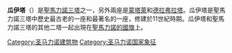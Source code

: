 '''瓜伊塔'''（{{lang-it|Guaita}}）是[[聖馬力諾三塔|聖馬力諾三塔]]之一，另外兩座是[[蒙塔萊_(聖馬力諾)|蒙塔萊]]和[[德拉弗拉塔|德拉弗拉塔]]。瓜伊塔是聖馬力諾三塔中歷史最古老的一座和最著名的一座，修建於11世紀時期。瓜伊塔和聖馬力諾三塔的其他二塔一起出現在[[聖馬力諾國旗|聖馬力諾的國旗]]上。

[[Category:圣马力诺建筑物|Category:圣马力诺建筑物]]
[[Category:圣马力诺国家象征|Category:圣马力诺国家象征]]